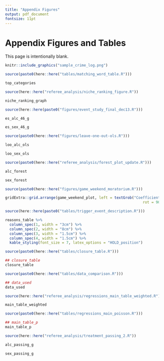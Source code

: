```yaml
---
title: "Appendix Figures"
output: pdf_document
fontsize: 11pt
---
```


<!-- ```{r, include=FALSE} -->
<!-- knitr::opts_chunk$set(echo = F, message = F, warning = F) -->
<!-- knitr::opts_knit$set(root.dir = rprojroot::find_rstudio_root_file()) -->
<!-- ``` -->

\FloatBarrier
# Appendix Figures and Tables \label{section:appendixf}
This page is intentionally blank.

```{=latex}
\begin{figure}[t]
```
```r
knitr::include_graphics("sample_crime_log.png")
```
```{=latex}
\caption{An Example of a Daily Crime Log \label{crime_log}}
\textit{Note:} The main analysis uses data from 37 universities' Daily Crime Logs - each unique in their own respect. All Daily Crime Logs had to be requested from each university and harmonized using pattern matching.
\end{figure}
```

```r
source(paste0(here::here("tables/matching_word_table.R")))
```

```{=latex}
\begin{landscape}
\begin{figure}[t]
```
```r
top_categories
```
```{=latex}
\caption{Top 15 Most Frequent Offense Matches\label{top_categories}}
\footnotesize{\textit{Note:} The top 15 most frequent offense matches represent the 15 most frequent incidents after the pattern matching exercise. The x-axis represents the fraction of the total number of offenses in each category.}
\end{figure}
\end{landscape}

```

```r
source(here::here("referee_analysis/niche_ranking_figure.R"))
```
```{=latex}
\begin{figure}[t]
```
```r
niche_ranking_graph
```
```{=latex}
\caption{Greek-life Rankings of Universities Included in the Sample \label{niche_ranking_graph}}
\textit{Note:} Greek-life rankings are based on Niche.com's 2023 list of Best Greek Life Colleges in America. Rankings are based on survey responses from Niche.com users on the quality of Greek Life at their school. The dashed red line represents the median ranking of the 37 universities in the sample. Three-hundred universities are ranked in the list. Of the universities in the sample, 14 of the 37 universities (38\%) are ranked in the top 50, while only 5 of 37 (13\%) are not ranked. 
\end{figure}
```


```r
source(here::here(paste0("figures/event_study_final_dec13.R")))
```


```{=latex}
\begin{figure}[t]
```
```r
es_alc_46_g
```
```{=latex}
\caption{Event Study for Alcohol Offenses \label{es_alc_46_g}}
\textit{Note:} The shaded area point estimate represents an entire moratorium period for each university. Hence, the shaded area point estimate has varying amounts of days within based on the university. For instance, Arkansas State University had a 39 day moratorium and therefore their shaded area point estimate would be identified by the 39 moratorium days. Point estimates not within the shaded region are 46 day periods. Number of days within a period was chosen to give approximately two median-length (46 days) moratorium on each side of the shaded area. All periods are normalized by the 46-day period before the moratorium. Alcohol offenses are defined as alcohol offenses per-25000 enrolled students. Controls include holiday, spring semester, day of the week, football game-days, and university by academic year. Standard errors clustered by university. All errorbars represent 95\% confidence intervals.
\end{figure}
```



```{=latex}
\begin{figure}[t]
```
```r
es_sex_46_g
```
```{=latex}
\caption{Event Study for Sexual Assault Offenses \label{es_sex_46_g}}
\textit{Note:} The shaded area point estimate represents an entire moratorium period for each university. Hence, the shaded area point estimate has varying amounts of days within based on the university. For instance, Arkansas State University had a 39 day moratorium and therefore their shaded area point estimate would be identified by the 39 moratorium days. Point estimates not within the shaded region are 46 day periods. Number of days within a period was chosen to give approximately two median-length (46 days) moratorium on each side of the shaded area. All periods are normalized by the 46-day period before the moratorium. Sexual assault offenses are defined as sexual assault offenses per-25000 enrolled students. Controls include holiday, spring semester, day of the week, football game-days, and university by academic year. Standard errors clustered by university. All errorbars represent 95\% confidence intervals.
\end{figure}
```


```r
source(paste0(here::here("figures/leave-one-out-ols.R")))
```



```{=latex}
\begin{figure}[t]
```
```r
loo_alc_ols
```
```{=latex}
\caption{Leave-one-out OLS Regressions of Alcohol Offenses \label{loo_alc_ols}}
\textit{Note:} Each blue point represents the preferred specification (2) from Table \ref{main_table}. Each black point represents specification (2) from Table \ref{main_table} with one university omitted from the sample. Offenses are per-25000 enrolled students. Errorbars represent 95\% confidence intervals. Weekends includes only Friday, Saturday, Sunday, while weekdays includes Monday through Thursday.
\end{figure}
```


```{=latex}
\begin{figure}[t]
```
```r
loo_sex_ols
```
```{=latex}
\caption{Leave-one-out OLS Regressions of Sexual Assaults \label{loo_sex_ols}}
\textit{Note:} Each blue point represents the preferred specification (2) from Table \ref{main_table}. Each black point represents specification (2) from Table \ref{main_table} with one university omitted from the sample. Offenses are per-25000 enrolled students. Errorbars represent 95\% confidence intervals. Weekends includes only Friday, Saturday, Sunday, while weekdays includes Monday through Thursday.
\end{figure}
```

```r
source(paste0(here::here("referee_analysis/forest_plot_update.R")))
```

```{=latex}
\begin{figure}[t]
```

```r
alc_forest
```

```{=latex}
\caption{Robustness Across Samples (Alcohol Offenses) \label{alc_forest}}
\textit{Note:} This graph depicts the coefficient estimates and 95\% confidence intervals for different subsets of the sample. The y-axis on the left is the sample selection used, while the y-axis on the right is the point estimate. All estimates use the preferred specification from Table \ref{main_table} Column 2, and all outcomes are in terms of per-25000 enrolled students. Standard errors are clustered at the university level. Panel A uses the main sample as shown in the main results, while Panel B uses the main sample in addition to 14 never-treated schools (see Section \ref{section:mainresults} for more details). Panel C analyzes 15 universities which undergo a fraternity death, but do not undergo a moratorium. A 64-day binary treatment period is given to each of these universities, beginning on the date of the death. Panel D extends the analysis in Panel C by adding in the 15 never-treated universities as controls, analogous to Panel B in reference to Panel A. See Section \ref{section:trigger} for more details.
\end{figure}
```




```{=latex}
\begin{figure}[t]
```

```r
sex_forest
```

```{=latex}
\caption{Robustness Across Samples (Sexual Assaults) \label{sex_forest}}
\textit{Note:} This graph depicts the coefficient estimates and 95\% confidence intervals for different subsets of the sample. The y-axis on the left is the sample selection used, while the y-axis on the right is the point estimate. All estimates use the preferred specification from Table \ref{main_table} Column 2, and all outcomes are in terms of per-25000 enrolled students. Standard errors are clustered at the university level. Panel A uses the main sample as shown in the main results, while Panel B uses the main sample in addition to 14 never-treated schools (see Section \ref{section:mainresults} for more details). Panel C analyzes 15 universities which undergo a fraternity death, but do not undergo a moratorium. A 64-day binary treatment period is given to each of these universities, beginning on the date of the death. Panel D extends the analysis in Panel C by adding in the 15 never-treated universities as controls, analogous to Panel B in reference to Panel A. See Section \ref{section:trigger} for more details.
\end{figure}
```

```r
source(paste0(here::here("figures/game_weekend_moratorium.R")))
```


```{=latex}
\begin{figure}[t]
```
```r

gridExtra::grid.arrange(game_weekend_plot, left = textGrob("Coefficient Estimate and 95% Confidence Interval",
                                                               rot = 90), bottom = textGrob(""))
```
```{=latex}
\caption{The Effect of Football Game-day Weekends and Football Game-day Weekends + Moratoriums \label{game_weekend_plot}}
\textit{Note:} Game weekends include all football games occurring in the sample period. 34 of the 37 universities have football teams and corresponding game days. The y-axis represents coefficient estimates. Errorbars represent 95\% confidence intervals. Each panel is split into two effects: the first effect being the effect of only football game-day weekends on the outcome per-25000 enrolled students, and the second being the effect of a football game-day weekend that occurs within a moratorium. A game-day weekend is defined as a weekend in which a football game occurs. For example, if a game occurs on a Friday, then Saturday and Sunday will be included in the game weekend. Note that weekends are defined as Friday/Saturday/Sunday. "All Game Weekends" includes both home and away games. The effects of game-day weekends + moratorium is identified by 245 football game days that coincide with moratoriums. Controls include holiday, spring semester, day of the week, and university by academic year. Standard errors are clustered by university.
\end{figure}
```

```r
source(here::here(paste0("tables/trigger_event_description.R")))
```

```r
reasons_table %>%
  column_spec(1, width = "3cm") %>%
  column_spec(2, width = "8cm") %>%
  column_spec(3, width = "1.5cm") %>%
  column_spec(4, width = "1.5cm") %>%
  kable_styling(font_size = 7, latex_options = "HOLD_position")
```



```r
source(paste0(here::here("tables/closure_table.R")))
```


```r
## closure_table
closure_table 
```

```r
source(paste0(here::here("tables/data_comparison.R")))
```


```r
## data_used
data_used
```

```r
source(here::here("referee_analysis/regressions_main_table_weighted.R"))
```
```r
main_table_weighted
```

```r
source(paste0(here::here("tables/regressions_main_poisson.R")))
```

```r
## main_table_p
main_table_p 
```


```r

source(here::here("referee_analysis/treatment_passing_2.R"))
```


```{=latex}
\begin{figure}[t!]
```
```r
alc_passing_g
```
```{=latex}
\caption{The Effect of a Moratorium Over Time \label{alc_passing_g}}
\textit{Note:} This figure shows how a moratorium progresses over time. The x-axis represents the number of weeks that have elapsed within a moratorium while the y-axis shows the point estimate and 95% confidence interval. For instance, in Moratorium Weeks 3 & 4, the point estimate shows the effect of the 3rd and 4th week of a moratorium. Since moratoriums have varying lengths across schools, each panel shows the number of school that each point estimate is identified by. For instance, in the top panel (labeled 37 Schools), there are 37 universities that have moratoriums under 2 weeks of length. Therefore, the point estimate is identified by 37 universities. The second panel from the top (labeled 33 Schools), shows that there are 33 universities with under 4 weeks of length. Therefore, each point estimate is identified by 33 universities only. All point estimates represent moratorium days only.
\end{figure}
```

```{=latex}
\begin{figure}[t!]
```
```r
sex_passing_g
```
```{=latex}
\caption{The Effect of a Moratorium Over Time \label{sex_passing_g}}
\textit{Note:} This figure shows how a moratorium progresses over time. The x-axis represents the number of weeks that have elapsed within a moratorium while the y-axis shows the point estimate and 95% confidence interval. For instance, in Moratorium Weeks 3 & 4, the point estimate shows the effect of the 3rd and 4th week of a moratorium. Since moratoriums have varying lengths across schools, each panel shows the number of school that each point estimate is identified by. For instance, in the top panel (labeled 37 Schools), there are 37 universities that have moratoriums under 2 weeks of length. Therefore, the point estimate is identified by 37 universities. The second panel from the top (labeled 33 Schools), shows that there are 33 universities with under 4 weeks of length. Therefore, each point estimate is identified by 33 universities only. All point estimates represent moratorium days only.
\end{figure}
```

